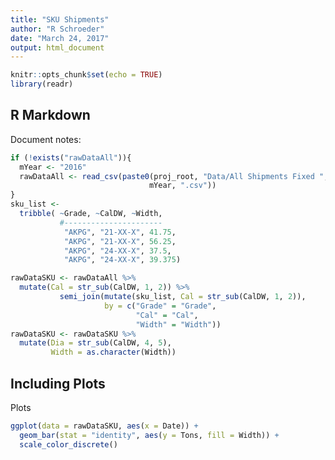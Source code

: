 ```yaml
---
title: "SKU Shipments"
author: "R Schroeder"
date: "March 24, 2017"
output: html_document
---
```


```r
knitr::opts_chunk$set(echo = TRUE)
library(readr)
```

## R Markdown

Document notes:

```r
if (!exists("rawDataAll")){
  mYear <- "2016"
  rawDataAll <- read_csv(paste0(proj_root, "Data/All Shipments Fixed ", 
                               mYear, ".csv"))
}
sku_list <-  
  tribble( ~Grade, ~CalDW, ~Width,
           #----------------------
            "AKPG", "21-XX-X", 41.75,
            "AKPG", "21-XX-X", 56.25,
            "AKPG", "24-XX-X", 37.5,
            "AKPG", "24-XX-X", 39.375)

rawDataSKU <- rawDataAll %>%
  mutate(Cal = str_sub(CalDW, 1, 2)) %>%
           semi_join(mutate(sku_list, Cal = str_sub(CalDW, 1, 2)),
                     by = c("Grade" = "Grade",
                            "Cal" = "Cal",
                            "Width" = "Width"))
rawDataSKU <- rawDataSKU %>%
  mutate(Dia = str_sub(CalDW, 4, 5),
         Width = as.character(Width))
```

## Including Plots

Plots

```r
ggplot(data = rawDataSKU, aes(x = Date)) +
  geom_bar(stat = "identity", aes(y = Tons, fill = Width)) +
  scale_color_discrete()
```

